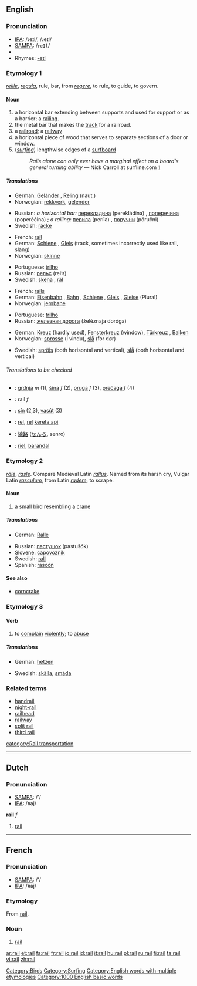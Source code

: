 {{wikipediadab}}
==English==

===Pronunciation===
* [[w:IPA|IPA]]: /ɹeɪɫ/, /ɹeɪl/
* [[w:SAMPA|SAMPA]]: /<tt>reIl</tt>/
*{{audio|en-us-rail.ogg|Audio (US)}}
* Rhymes: [[Rhymes:English:-eɪl|-eɪl]]

===Etymology 1===
{{OF.}} ''[[reille]]'', {{L.}} ''[[regula]]'', rule, bar, from ''[[regere]]'', to rule, to guide, to govern.

====Noun====
{{en-noun}}

# a horizontal bar extending between supports and used for support or as a barrier; a [[railing]].
# the metal bar that makes the [[track]] for a railroad.
# a [[railroad]]; a [[railway]]
# a horizontal piece of wood that serves to separate sections of a door or window.
# (''[[surfing]]'') lengthwise edges of a [[surfboard]]
#: ''Rails alone can only ever have a marginal effect on a board's general turning ability'' &mdash; Nick Carroll at surfline.com [http://www.surfline.com/community/whoknows/10_21_rails.cfm]

=====Translations=====
{{trans-top|a horizontal bar; a railing}}
*German: [[Geländer]] {{n}}, [[Reling]] {{f}} (naut.)
*Norwegian: [[rekkverk]], [[gelender]]
{{trans-mid}}
*Russian: ''a horizontal bar:'' [[перекладина]] (perekládina) {{f}}, [[поперечина]] (poperéčina) {{f}}; ''a railing:'' [[перила]] (períla) {{p}}, [[поручни]] (póručni) {{p}}
*Swedish: [[räcke]] {{n}}
{{trans-bottom}}

{{trans-top|the metal bar that makes the track for a railroad}}
*French: [[rail#French|rail]] {{m}}
*German: [[Schiene]] {{f}}, [[Gleis]] {{n}} (track, sometimes incorrectly used like rail, slang)
*Norwegian: [[skinne]]
{{trans-mid}}
*Portuguese: [[trilho]] {{m}}
*Russian: [[рельс]] (rel’s) {{m}}
*Swedish: [[skena]] {{c}}, [[räl]] {{c}}
{{trans-bottom}}

{{trans-top|a railroad; a railway}}
*French: [[rail#French|rails]] {{m}}
*German: [[Eisenbahn]] {{f}}, [[Bahn]] {{f}}, [[Schiene]] {{f}}, [[Gleis]] {{n}}, [[Gleise]] {{n}} (Plural)
*Norwegian: [[jernbane]]
{{trans-mid}}
*Portuguese: [[trilho]] {{m}}
*Russian: [[железная дорога]] (želéznaja doróga)
{{trans-bottom}}

{{trans-top|a horizontal piece of wood that serves to separate sections of a door or window}}
*German: [[Kreuz]] {{n}} (hardly used), [[Fensterkreuz]] {{n}} (window), [[Türkreuz]] {{n}}, [[Balken]] {{m}}
*Norwegian: [[sprosse]] (i vindu), [[slå]] (for dør)
{{trans-mid}}
*Swedish: [[spröjs]] {{c}} (both horisontal and vertical), [[slå]] {{c}} (both horisontal and vertical)
{{trans-bottom}}

{{trans-top|lengthwise edges of a surfboard}}

{{trans-mid}}

{{trans-bottom}}

======Translations to be checked======
<!--Remove this section once all of the translations below have been moved into the tables above.-->
{{checktrans}}

*{{ttbc|Bosnian}}: [[grdnja]] ''m'' (1), [[šina]] ''f'' (2), [[pruga]] ''f'' (3), [[prečaga]] ''f'' (4)
*{{ttbc|Dutch}}: rail ''f''
*{{ttbc|Hungarian}}: [[sín]] (2,3), [[vasút]] (3)
*{{ttbc|Indonesian}}: [[rel]], [[rel]] [[kereta api]]
*{{ttbc|Japanese}}: [[線路]] ([[せんろ]], senro)
*{{ttbc|Spanish}}: [[riel]], [[barandal]]

===Etymology 2===
{{F.}} ''[[râle]]'', {{OF.}} ''[[rasle]]''. Compare Medieval Latin ''[[rallus]]''. Named from its harsh cry, Vulgar Latin ''[[rasculum]]'', from Latin ''[[radere]]'', to scrape.

====Noun====
{{en-noun}}

# a small bird resembling a [[crane]]

[[Category:Birds]]

=====Translations=====
{{top}}
*German: [[Ralle]] {{f}}
{{mid}}
*Russian: [[пастушок]] (pastušók) {{m}}
*Slovene: [[capovoznik]] {{m}}
*Swedish: [[rall]] {{n}}
*Spanish: [[rascón]] {{m}}
{{bottom}}

====See also====
*[[corncrake]]

===Etymology 3===

====Verb====
{{en-verb}}

# to [[complain]] [[violent]]ly; to [[abuse]]

=====Translations=====
{{trans-top|complain}}
*German: [[hetzen]]
{{trans-mid}}
*Swedish: [[skälla]], [[smäda]]
{{trans-bottom}}

===Related terms===
*[[handrail]]
*[[night-rail]]
*[[railhead]]
*[[railway]]
*[[split rail]]
*[[third rail]]

[[category:Rail transportation]]
[[Category:Surfing]]
[[Category:English words with multiple etymologies]]
[[Category:1000 English basic words]]

----

==Dutch==

===Pronunciation===
*[[w:SAMPA|SAMPA]]: /'/
*[[w:IPA|IPA]]: /ʀaj/

'''rail''' ''f''

# [[rail]]

----

==French==

===Pronunciation===
*[[w:SAMPA|SAMPA]]: /'/
*[[w:IPA|IPA]]: /ʀaj/

===Etymology===
From {{E.}} [[#Noun1|rail]].

===Noun===
{{fr-noun|m}}

# [[#Noun1|rail]]

[[ar:rail]]
[[et:rail]]
[[fa:rail]]
[[fr:rail]]
[[io:rail]]
[[id:rail]]
[[it:rail]]
[[hu:rail]]
[[pl:rail]]
[[ru:rail]]
[[fi:rail]]
[[ta:rail]]
[[vi:rail]]
[[zh:rail]]